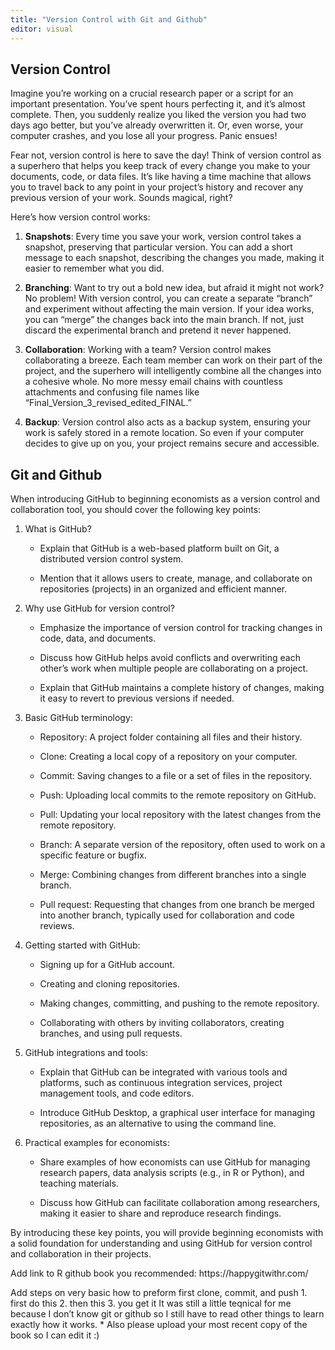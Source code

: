 ```yaml
---
title: "Version Control with Git and Github"
editor: visual
---
```


## Version Control

Imagine you're working on a crucial research paper or a script for an important presentation. You've spent hours perfecting it, and it's almost complete. Then, you suddenly realize you liked the version you had two days ago better, but you've already overwritten it. Or, even worse, your computer crashes, and you lose all your progress. Panic ensues!

Fear not, version control is here to save the day! Think of version control as a superhero that helps you keep track of every change you make to your documents, code, or data files. It's like having a time machine that allows you to travel back to any point in your project's history and recover any previous version of your work. Sounds magical, right?

Here's how version control works:

1.  **Snapshots**: Every time you save your work, version control takes a snapshot, preserving that particular version. You can add a short message to each snapshot, describing the changes you made, making it easier to remember what you did.

2.  **Branching**: Want to try out a bold new idea, but afraid it might not work? No problem! With version control, you can create a separate "branch" and experiment without affecting the main version. If your idea works, you can "merge" the changes back into the main branch. If not, just discard the experimental branch and pretend it never happened.

3.  **Collaboration**: Working with a team? Version control makes collaborating a breeze. Each team member can work on their part of the project, and the superhero will intelligently combine all the changes into a cohesive whole. No more messy email chains with countless attachments and confusing file names like "Final_Version_3\_revised_edited_FINAL."

4.  **Backup**: Version control also acts as a backup system, ensuring your work is safely stored in a remote location. So even if your computer decides to give up on you, your project remains secure and accessible.

## Git and Github

When introducing GitHub to beginning economists as a version control and collaboration tool, you should cover the following key points:

1.  What is GitHub?

    -   Explain that GitHub is a web-based platform built on Git, a distributed version control system.

    -   Mention that it allows users to create, manage, and collaborate on repositories (projects) in an organized and efficient manner.

2.  Why use GitHub for version control?

    -   Emphasize the importance of version control for tracking changes in code, data, and documents.

    -   Discuss how GitHub helps avoid conflicts and overwriting each other's work when multiple people are collaborating on a project.

    -   Explain that GitHub maintains a complete history of changes, making it easy to revert to previous versions if needed.

3.  Basic GitHub terminology:

    -   Repository: A project folder containing all files and their history.

    -   Clone: Creating a local copy of a repository on your computer.

    -   Commit: Saving changes to a file or a set of files in the repository.

    -   Push: Uploading local commits to the remote repository on GitHub.

    -   Pull: Updating your local repository with the latest changes from the remote repository.

    -   Branch: A separate version of the repository, often used to work on a specific feature or bugfix.

    -   Merge: Combining changes from different branches into a single branch.

    -   Pull request: Requesting that changes from one branch be merged into another branch, typically used for collaboration and code reviews.

4.  Getting started with GitHub:

    -   Signing up for a GitHub account.

    -   Creating and cloning repositories.

    -   Making changes, committing, and pushing to the remote repository.

    -   Collaborating with others by inviting collaborators, creating branches, and using pull requests.

5.  GitHub integrations and tools:

    -   Explain that GitHub can be integrated with various tools and platforms, such as continuous integration services, project management tools, and code editors.

    -   Introduce GitHub Desktop, a graphical user interface for managing repositories, as an alternative to using the command line.

6.  Practical examples for economists:

    -   Share examples of how economists can use GitHub for managing research papers, data analysis scripts (e.g., in R or Python), and teaching materials.

    -   Discuss how GitHub can facilitate collaboration among researchers, making it easier to share and reproduce research findings.

By introducing these key points, you will provide beginning economists with a solid foundation for understanding and using GitHub for version control and collaboration in their projects.

Add link to R github book you recommended: https://happygitwithr.com/

Add steps on very basic how to preform first clone, commit, and push 
1. first do this 
2. then this
3. you get it 
It was still a little teqnical for me because I don't know git or github so I still have to read other things to learn exactly how it works. 
* Also please upload your most recent copy of the book so I can edit it :) 


